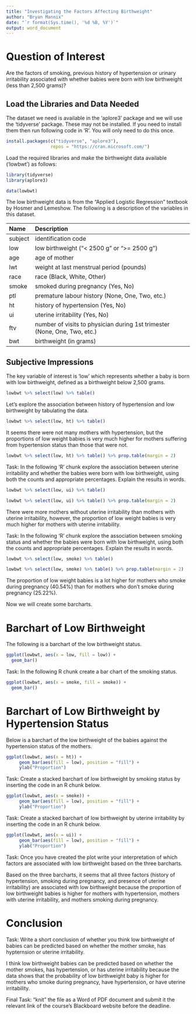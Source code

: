 ---
title: "Investigating the Factors Affecting Birthweight"
author: "Bryan Mannix"
date: "`r format(Sys.time(), '%d %B, %Y')`"
output: word_document
---


# Question of Interest 

Are the factors of smoking, previous history of hypertension or urinary irritability associated with whether babies were born with low birthweight (less than 2,500 grams)?

## Load the Libraries and Data Needed

The dataset we need is available in the 'aplore3' package and we will use the 'tidyverse' package. These may not be installed. If you need to install them then run following code in 'R'. You will only need to do this once.

```{r, eval = FALSE}
install.packages(c("tidyverse", "aplore3"), 
                 repos = "https://cran.microsoft.com/")
```

Load the required libraries and make the birthweight data available ('lowbwt') as follows:   

```{r, message = FALSE, warning = FALSE}
library(tidyverse)
library(aplore3)

data(lowbwt)
```

The low birthweight data is from the "Applied Logistic Regression" textbook by Hosmer and Lemeshow. The following is a description of the variables in this dataset.

|Name|	Description|
|:------|:------------------------------------------------------------------------|
|subject| identification code|
|low |low birthweight ("< 2500 g" or ">= 2500 g")|
|age |age of mother|
|lwt|weight at last menstrual period (pounds)|
|race |race (Black, White, Other)|
|smoke |smoked during pregnancy (Yes, No)|
|ptl |premature labour history (None, One, Two, etc.)|
|ht |history of hypertension (Yes, No)|
|ui |uterine irritability  (Yes, No)|
|ftv |number of visits to physician during 1st trimester (None, One, Two, etc.)|
|bwt |birthweight (in grams)|

## Subjective Impressions

The key variable of interest is 'low' which represents whether a baby is born with low birthweight, defined as a birthweight below 2,500 grams.

```{r}
lowbwt %>% select(low) %>% table()
```

Let's explore the association between history of hypertension and low birthweight by tabulating the data.

```{r}
lowbwt %>% select(low, ht) %>% table()
```
It seems there were not many mothers with hypertension, but the proportions of low weight babies is very much higher for mothers suffering from hypertension status than those that were not.

```{r}
lowbwt %>% select(low, ht) %>% table() %>% prop.table(margin = 2)
```

Task: In the following 'R' chunk explore the association between uterine irritability and whether the babies were born with low birthweight, using both the counts and appropriate percentages. Explain the results in words.

```{r}
lowbwt %>% select(low, ui) %>% table()

lowbwt %>% select(low, ui) %>% table() %>% prop.table(margin = 2)
```

There were more mothers without uterine irritability than mothers with uterine irritability, however, the proportion of low weight babies is very much higher for mothers with uterine irritability.


Task: In the following 'R' chunk explore the association between smoking status and whether the babies were born with low birthweight, using both the counts and appropriate percentages. Explain the results in words.

```{r}
lowbwt %>% select(low, smoke) %>% table()

lowbwt %>% select(low, smoke) %>% table() %>% prop.table(margin = 2)
```

The proportion of low weight babies is a lot higher for mothers who smoke during pregnancy (40.54%) than for mothers who don't smoke during pregnancy (25.22%).

Now we will create some barcharts.

# Barchart of Low Birthweight

The following is a barchart of the low birthweight status.

```{r}
ggplot(lowbwt, aes(x = low, fill = low)) +
  geom_bar()
```

Task: In the following R chunk create a bar chart of the smoking status.

```{r}
ggplot(lowbwt, aes(x = smoke, fill = smoke)) +
  geom_bar()
```

# Barchart of Low Birthweight by Hypertension Status

Below is a barchart of the low birthweight of the babies against the hypertension status of the mothers.

```{r}
ggplot(lowbwt, aes(x = ht)) +
     geom_bar(aes(fill = low), position = "fill") +
     ylab("Proportion")
```


Task: Create a stacked barchart of low birthweight by smoking status by inserting the code in an R chunk below.

```{r}
ggplot(lowbwt, aes(x = smoke)) +
     geom_bar(aes(fill = low), position = "fill") +
     ylab("Proportion")
```


Task: Create a stacked barchart of low birthweight by uterine irritability by inserting the code in an R chunk below.

```{r}
ggplot(lowbwt, aes(x = ui)) +
     geom_bar(aes(fill = low), position = "fill") +
     ylab("Proportion")
```

Task: Once you have created the plot write your interpretation of which factors are associated with low birthweight based on the three barcharts.

Based on the three barcharts, it seems that all three factors (history of hypertension, smoking during pregnancy, and presence of uterine irritability) are associated with low birthweight because the proportion of low birthweight babies is higher for mothers with hypertension, mothers with uterine irritability, and mothers smoking during pregnancy.

# Conclusion

Task: Write a short conclusion of whether you think low birthweight of babies can be predicted based on whether the mother smoke, has hypternsion or uterine irritability.

I think low birthweight babies can be predicted based on whether the mother smokes, has hypertension, or has uterine irritability because the data shows that the probability of low birthweight baby is higher for mothers who smoke during pregnancy, have hypertension, or have uterine irritability.

Final Task: "knit" the file as a Word of PDF document and submit it the relevant link of the course's Blackboard website before the deadline.
